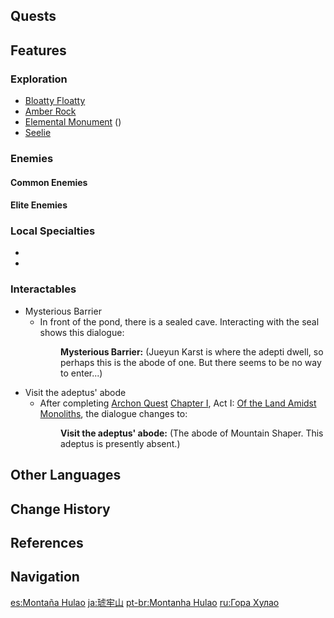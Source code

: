 {{Location Infobox
|image        = <gallery>
Mt. Hulao.png|In-game
Location Mt. Hulao.png|Map
</gallery>
|type         = Subarea
|region       = Liyue
|area         = Minlin
}}
{{Location Intro|{{Lang|'''Mt. Hulao'''|zh=琥牢山|zh_rm=Hǔláo-shān|zh_tl=Amber-Prison Mountain}}|description=<p>The large pieces of [[Amber Rock]] found along the mountain are formed by flowers [[Mountain Shaper]] planted to keep out intruders. These plants, called karst crawlers, are mostly hidden underground and will produce Amber Rock to trap anything that steps on it.<ref>{{Ref/Quest|Moulder of Mountains}}</ref> Breaking the amber will reveal what was trapped inside &mdash; either treasure or enemies.</p>}}

==Quests==
{{Quests by Category List|heo=1}}

==Features==
===Exploration===
*[[Bloatty Floatty]]
*[[Amber Rock]]
*[[Elemental Monument]] ({{Electro}})
*[[Seelie]]

===Enemies===
====Common Enemies====
{{Enemy List|Hilichurl Fighter;Electro Hilichurl Shooter;Dendro Samachurl;Dendro Slime;Geo Slime}}

====Elite Enemies====
{{Enemy List|Cryo Abyss Mage;Pyro Abyss Mage}}

===Local Specialties===
*{{Item|Cor Lapis}}
*{{Item|Qingxin}}

===Interactables===
*Mysterious Barrier
**In front of the pond, there is a sealed cave. Interacting with the seal shows this dialogue:
{{Dialogue start}}
::'''Mysterious Barrier:''' (Jueyun Karst is where the adepti dwell, so perhaps this is the abode of one. But there seems to be no way to enter...)
{{Dialogue end}}
*Visit the adeptus' abode
**After completing [[Archon Quests|Archon Quest]] [[Chapter I]], Act I: [[Of the Land Amidst Monoliths]], the dialogue changes to:
{{Dialogue start}}
::'''Visit the adeptus' abode:''' (The abode of Mountain Shaper. This adeptus is presently absent.)
{{Dialogue end}}

==Other Languages==
{{Other Languages
|en      = Mt. Hulao
|zhs     = 琥牢山
|zhs_rm  = Hǔláo-shān
|zht     = 琥牢山
|zht_rm  = Hǔláo-shān
|zh_tl   = Amber-Prison Mountain
|ja      = {{Rubi|琥|こ|牢|ろう|山|ざん}}
|ja_rm   = Korou-zan<ref>[[Map]], Label: Mt. Hulao (Japanese)</ref>
|ja_tl   = Amber-Prison Mountain{{Sino|ja}}
|ko      = {{tt|호로산|琥牢山}}
|ko_rm   = Horo-san
|ko_tl   = Amber-Prison Mountain{{Sino|ko}}
|es      = Montaña Hulao
|es_tl   = Hulao Mountain
|fr      = Mont Hulao
|fr_tl   = Mt. Hulao
|ru      = Гора Хулао
|ru_tl   = Mt. Hulao
|th      = Mt. Hulao
|vi      = {{tt|Hổ Lao Sơn|琥牢山}}
|vi_tl   = Amber-Prison Mountain{{Sino|vi}}
|de      = Hulao-Berg
|de_tl   = Hulao Mountain
|id      = Mt. Hulao
|pt      = Montanha Hulao
|pt_tl   = Hulao Mountain
|tr      = Hulao Dağı
|tr_tl   = 
|it      = Monte Hulao
|it_tl   = Mount Hulao
}}

==Change History==
{{Change History|1.0}}

==References==
{{Reflist}}

==Navigation==
{{Area Navbox|Liyue}}

[[es:Montaña Hulao]]
[[ja:琥牢山]]
[[pt-br:Montanha Hulao]]
[[ru:Гора Хулао]]